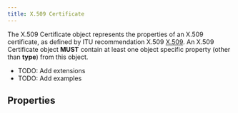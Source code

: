 ```yaml
---
title: X.509 Certificate
---
```


The X.509 Certificate object represents the properties of an X.509 certificate, as defined by ITU recommendation X.509 [X.509](https://www.itu.int/rec/T-REC-X.509/). An X.509 Certificate object <b>MUST</b> contain at least one object specific property (other than <b>type</b>) from this object.

- TODO: Add extensions
- TODO: Add examples

## Properties
<PropertiesOverview type='x509-certificate' />
<PropertyDefinitions type='x509-certificate' />
